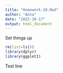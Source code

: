```yaml
---
title: "Homework-20.Rmd"
author: "Anna"
date: "2022-10-17"
output: html_document
---
```


Set things up
```r
rm(list=ls())
library(dplyr)
library(ggplot2)
```

Test line